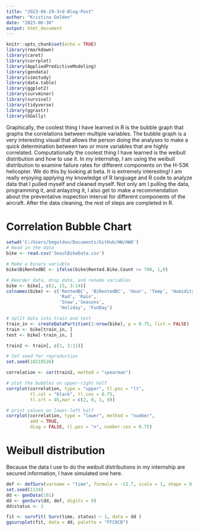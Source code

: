 ```yaml
---
title: "2023-06-29-3rd-Blog-Post"
author: "Kristina Golden"
date: "2023-06-30"
output: html_document
---
```


```r
knitr::opts_chunk$set(echo = TRUE)
library(rmarkdown)
library(caret)
library(corrplot)
library(AppliedPredictiveModeling)
library(gendata)
library(simstudy)
library(data.table)
library(ggplot2)
library(survminer)
library(survival)
library(tidyverse)
library(ggrastr)
library(GGally)
```


Graphically, the coolest thing I have learned in R is the bubble graph that graphs the correlations between multiple variables. The bubble graph is a very interesting visual that allows the person doing the analyses to make a quick determination between two or more variables that are highly correlated. Computationally the coolest thing I have learned is the weibull distribution and how to use it. In my internship, I am using the weibull distribution to examine failure rates for different components on the H-53K helicopter. We do this by looking at beta. It is extremely interesting! I am really enjoying applying my knowledge of R language and R code to analyze data that I pulled myself and cleaned myself. Not only am I pulling the data, programming it, and anlayzing it, I also get to make a recommendation about the preventative inspection interval for different components of the aircraft. After the data cleaning, the rest of steps are completed in R.


# Correlation Bubble Chart
```r
setwd('C:/Users/kmgolden/Documents/GitHub/HW/HW8')
# Read in the data
bike <- read.csv('SeoulBikeData.csv')

# Make a binary variable
bike$BiRentedBC <- ifelse(bike$Rented.Bike.Count >= 700, 1,0)

# Reorder data, drop date, and rename variables
bike <- bike[, c(2, 15, 3:14)]
colnames(bike) <- c('RentedBC', 'BiRentedBC', 'Hour', 'Temp', 'Humidity', 'WindSpeed', 'Visib', 'DewPtTemp', 
                    'Rad', 'Rain',
                    'Snow','Seasons',
                    'Holiday', 'FunDay')

# Split data into train and test
train_in <- createDataPartition(1:nrow(bike), p = 0.75, list = FALSE)
train <- bike[train_in, ]
test <- bike[-train_in, ]

train2 <- train[, c(1, 3:11)]

# Set seed for reproduction
set.seed(10210526)

correlation <- cor(train2, method = "spearman")

# plot the bubbles on upper-right half
corrplot(correlation, type = "upper", tl.pos = "lt", 
         tl.col = "black", tl.cex = 0.75,
         tl.srt = 45,mar = c(2, 0, 1, 0))

# print values on lower-left half
corrplot(correlation, type = "lower", method = "number", 
         add = TRUE,
         diag = FALSE, tl.pos = "n", number.cex = 0.75)
```
# Weibull distribution  
Because the data I use to do the weibull distributions in my internship are secured information, I have simulated one here.
```r
def <- defSurv(varname = "time", formula = -13.7, scale = 1, shape = 0.49)
set.seed(1134)
dd <- genData(101)
dd <- genSurv(dd, def, digits = 0)
dd$status <- 1

fit <- survfit( Surv(time, status) ~ 1, data = dd )
ggsurvplot(fit, data = dd, palette = "FFC0CB")
```

